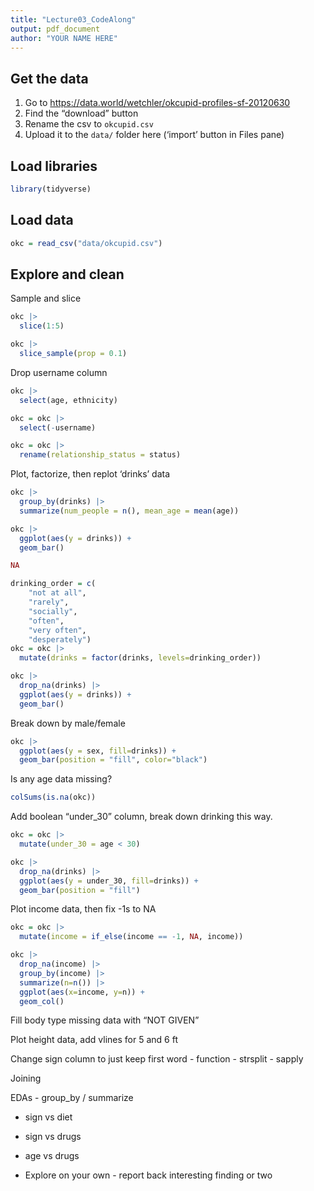 ```yaml
---
title: "Lecture03_CodeAlong"
output: pdf_document
author: "YOUR NAME HERE"
---
```


## Get the data

1.  Go to <https://data.world/wetchler/okcupid-profiles-sf-20120630>
2.  Find the "download" button
3.  Rename the csv to `okcupid.csv`
4.  Upload it to the `data/` folder here ('import' button in Files pane)

## Load libraries

```r
library(tidyverse)
```

## Load data

```r
okc = read_csv("data/okcupid.csv")
```

## Explore and clean

Sample and slice

```r
okc |>
  slice(1:5)
```

```r
okc |>
  slice_sample(prop = 0.1)
```

Drop username column

```r
okc |>
  select(age, ethnicity)
```

```r
okc = okc |>
  select(-username)
```

```r
okc = okc |>
  rename(relationship_status = status)
```

Plot, factorize, then replot 'drinks' data

```r
okc |>
  group_by(drinks) |>
  summarize(num_people = n(), mean_age = mean(age))
```

```r
okc |>
  ggplot(aes(y = drinks)) +
  geom_bar()
```

```r
NA
```

```r
drinking_order = c(
    "not at all",
    "rarely",
    "socially",
    "often",
    "very often",
    "desperately")
okc = okc |>
  mutate(drinks = factor(drinks, levels=drinking_order))
```

```r
okc |>
  drop_na(drinks) |>
  ggplot(aes(y = drinks)) +
  geom_bar()
```

Break down by male/female

```r
okc |>
  ggplot(aes(y = sex, fill=drinks)) +
  geom_bar(position = "fill", color="black")
```

Is any age data missing?

```r
colSums(is.na(okc))
```

Add boolean "under_30" column, break down drinking this way.

```r
okc = okc |>
  mutate(under_30 = age < 30)
```

```r
okc |>
  drop_na(drinks) |>
  ggplot(aes(y = under_30, fill=drinks)) +
  geom_bar(position = "fill")
```

Plot income data, then fix -1s to NA

```r
okc = okc |>
  mutate(income = if_else(income == -1, NA, income))
```

```r
okc |>
  drop_na(income) |>
  group_by(income) |>
  summarize(n=n()) |>
  ggplot(aes(x=income, y=n)) +
  geom_col()
```

Fill body type missing data with "NOT GIVEN"

Plot height data, add vlines for 5 and 6 ft

Change sign column to just keep first word - function - strsplit - sapply

Joining

EDAs - group_by / summarize

-   sign vs diet

-   sign vs drugs

-   age vs drugs

-   Explore on your own - report back interesting finding or two
